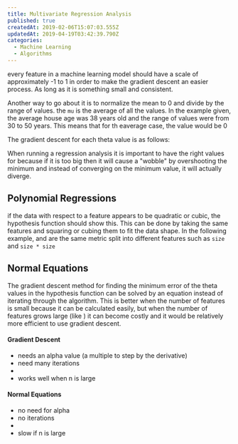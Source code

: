 ```yaml
---
title: Multivariate Regression Analysis
published: true
createdAt: 2019-02-06T15:07:03.555Z
updatedAt: 2019-04-19T03:42:39.790Z
categories:
  - Machine Learning
  - Algorithms
---
```



every feature in a machine learning model should have a scale of approximately -1 to 1 in order to make the gradient
descent an easier process. As long as it is something small and consistent.

Another way to go about it is to normalize the mean to 0 and divide by the range of values. the `mu` is the average of
all the values. In the example given, the average house age was 38 years old and the range of values were from 30 to 50
years. This means that for th eaverage case, the value would be 0

<M b="\frac{x_i - \mu_i}{s_i}" />

The gradient descent for each theta value is as follows:

<M b="\theta_j := \theta_j - \alpha \frac{\partial}{\partial \theta_j} J(\theta)" />

When running a regression analysis it is important to have the right values for <M i="\alpha" /> because if
it is too big then it will cause a "wobble" by overshooting the minimum and instead of converging on the minimum value,
it will actually diverge.

## Polynomial Regressions

if the data with respect to a feature appears to be quadratic or cubic, the hypothesis function should show this. This
can be done by taking the same features and squaring or cubing them to fit the data shape. In the following
example, <M i="\theta_1x_1" /> and <M i="\theta_2_x_2^2"/> are the same metric split into
different features such as `size` and `size * size`

<M b="
  \begin{aligned}
    & h_\theta(x) \quad linear \quad = \theta_0 + \theta_1x_1 \\
    & h_\theta(x) \quad quadratic \quad = theta_0 + \theta_1x_1 + \theta_2x_2^2 \\
  \end{aligned}
" />

## Normal Equations

The gradient descent method for finding the minimum error of the theta values in the hypothesis function can be solved
by an equation instead of iterating through the algorithm. This is better when the number of features is small because
it can be calculated easily, but when the number of features grows large (like <M i="10^6"/>) it can become
costly and it would be relatively more efficient to use gradient descent.

<M b="\theta = (X^TX)^{-1}X^Ty"/>

#### Gradient Descent

- needs an alpha value (a multiple to step by the derivative)
- need many iterations
- <M i="O(kn^2)" />
- works well when n is large

#### Normal Equations

- no need for alpha
- no iterations
- <M i="O(n^3)" />
- slow if n is large
